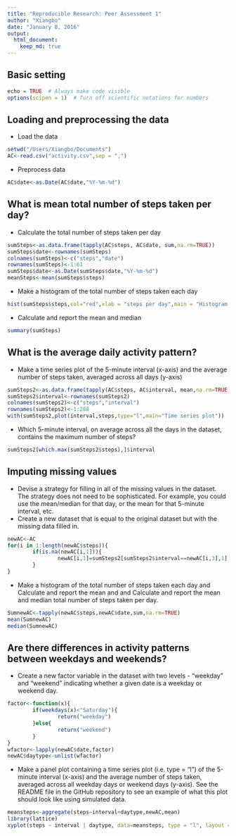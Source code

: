 ```yaml
---
title: "Reproducible Research: Peer Assessment 1"
author: "Xiangbo"
date: "January 8, 2016"
output: 
  html_document:
    keep_md: true
---
```



## Basic setting
```r
echo = TRUE  # Always make code visible
options(scipen = 1)  # Turn off scientific notations for numbers
```

## Loading and preprocessing the data
* Load the data
```r
setwd("/Users/Xiangbo/Documents")
AC<-read.csv("activity.csv",sep = ",")
```
* Preprocess data
```r
AC$date<-as.Date(AC$date,"%Y-%m-%d")
```

## What is mean total number of steps taken per day?
* Calculate the total number of steps taken per day
```r
sumSteps<-as.data.frame(tapply(AC$steps, AC$date, sum,na.rm=TRUE))
sumSteps$date<-rownames(sumSteps)
colnames(sumSteps)<-c("steps","date")
rownames(sumSteps)<-1:61
sumSteps$date<-as.Date(sumSteps$date,"%Y-%m-%d")
meanSteps<-mean(sumSteps$steps)
```
* Make a histogram of the total number of steps taken each day
```r
hist(sumSteps$steps,col="red",xlab = "steps per day",main = "Histogram of sum steps",breaks=30)
```
* Calculate and report the mean and median
```r
summary(sumSteps)
```

## What is the average daily activity pattern?
* Make a time series plot of the 5-minute interval (x-axis) and the average number of steps taken, averaged across all days (y-axis)
```r
sumSteps2<-as.data.frame(tapply(AC$steps, AC$interval, mean,na.rm=TRUE))
sumSteps2$interval<-rownames(sumSteps2)
colnames(sumSteps2)<-c("steps","interval")
rownames(sumSteps2)<-1:288
with(sumSteps2,plot(interval,steps,type="l",main="Time series plot"))
```
* Which 5-minute interval, on average across all the days in the dataset, contains the maximum number of steps?
```r
sumSteps2[which.max(sumSteps2$steps),]$interval
```

## Imputing missing values
* Devise a strategy for filling in all of the missing values in the dataset. The strategy does not need to be sophisticated. For example, you could use the mean/median for that day, or the mean for that 5-minute interval, etc.
* Create a new dataset that is equal to the original dataset but with the missing data filled in.
```r
newAC<-AC
for(i in 1:length(newAC$steps)){
        if(is.na(newAC[i,1])){
                newAC[i,1]=sumSteps2[sumSteps2$interval==newAC[i,3],1]
        }
}
```
* Make a histogram of the total number of steps taken each day and Calculate and report the mean and and Calculate and report the mean and median total number of steps taken per day.
```r
SumnewAC<-tapply(newAC$steps,newAC$date,sum,na.rm=TRUE)
mean(SumnewAC)
median(SumnewAC)
```

## Are there differences in activity patterns between weekdays and weekends?
* Create a new factor variable in the dataset with two levels - "weekday" and "weekend" indicating whether a given date is a weekday or weekend day.
```r
factor<-function(x){
        if(weekdays(x)<"Saturday"){
                return("weekday")
        }else{
                return("weekend")
        }
}
wfactor<-lapply(newAC$date,factor)
newAC$daytype<-unlist(wfactor)
```
* Make a panel plot containing a time series plot (i.e. type = "l") of the 5-minute interval
(x-axis) and the average number of steps taken, averaged across all weekday days or weekend days (y-axis). See the README file in the GitHub repository to see an example of what this plot should look like using simulated data.
```r
meansteps<-aggregate(steps~interval+daytype,newAC,mean)
library(lattice)
xyplot(steps ~ interval | daytype, data=meansteps, type = "l", layout = c(1, 2), xlab="Interval",ylab="Number of steps")
```

